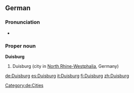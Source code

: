 {{wikipedia}}
{{wikipedia|lang=de}}
==German==
===Pronunciation===
* {{audio|De-Duisburg.ogg|Audio}}

===Proper noun===
'''Duisburg'''
# Duisburg (city in [[North Rhine-Westphalia]], Germany)
[[Category:de:Cities]]

[[de:Duisburg]]
[[es:Duisburg]]
[[it:Duisburg]]
[[fi:Duisburg]]
[[zh:Duisburg]]